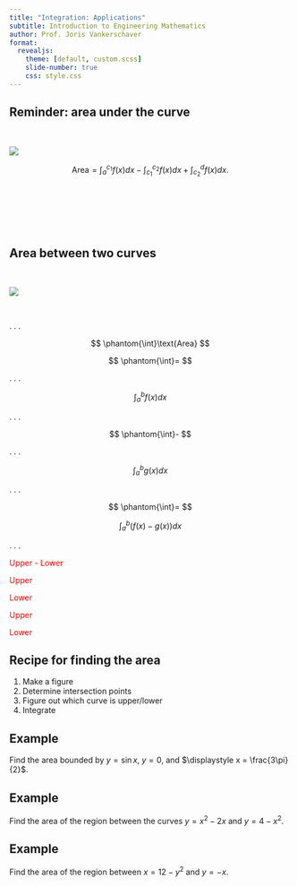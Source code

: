 ```yaml
---
title: "Integration: Applications"
subtitle: Introduction to Engineering Mathematics
author: Prof. Joris Vankerschaver
format:
  revealjs:
    theme: [default, custom.scss]
    slide-number: true
    css: style.css
---
```


## Reminder: area under the curve

&nbsp;

![](./images/09-integration/area-mixed.svg){fig-align="center"}

$$
    \text{Area} = \int_a^{c_1} f(x) dx - \int_{c_1}^{c_2} f(x) dx + \int_{c_2}^d f(x) dx.
$$

&nbsp;

&nbsp;

&nbsp;


## Area between two curves

&nbsp;

![](./images/09-integration/area-two-curves.svg){fig-align="center"}

&nbsp;

. . .

::: {.absolute top="42%" left="4%" width="150"}
$$
\phantom{\int}\text{Area}
$$
:::

::: {.absolute top="42%" left="22%" width="150"}
$$
\phantom{\int}=
$$
:::

. . .

::: {.absolute top="42%" left="42%" width="150"}
$$
    \int_a^b f(x) dx
$$
:::

. . .

::: {.absolute top="42%" left="59%" width="150"}
$$
\phantom{\int}-
$$
:::

. . .

::: {.absolute top="42%" left="77%" width="150"}
$$
    \int_a^b g(x) dx
$$
:::

. . . 

::: {.absolute top="62%" left="22%" width="150"}
$$
\phantom{\int}=
$$
:::

::: {.absolute top="62%" left="42%" width="150"}
$$
    \int_a^b (f(x) - g(x)) dx
$$
:::

. . .

::: {.absolute top="77%" left="50%" width="250"}
::: {style="color: red"}
Upper - Lower
:::
:::

::: {.absolute top="14%" left="10%" width="250"}
::: {style="color: red"}
Upper
:::
:::

::: {.absolute top="31%" left="8%" width="250"}
::: {style="color: red"}
Lower
:::
:::

::: {.absolute top="14%" left="43%" width="250"}
::: {style="color: red"}
Upper
:::
:::

::: {.absolute top="31%" left="80%" width="250"}
::: {style="color: red"}
Lower
:::
:::

## Recipe for finding the area

1. Make a figure
2. Determine intersection points
3. Figure out which curve is upper/lower
4. Integrate

## Example

Find the area bounded by $y = \sin x$, $y = 0$, and $\displaystyle x = \frac{3\pi}{2}$.

## Example

Find the area of the region between the curves $y = x^2 - 2x$ and $y = 4 - x^2$.

## Example 

Find the area of the region between $x = 12 - y^2$ and $y = -x$.

